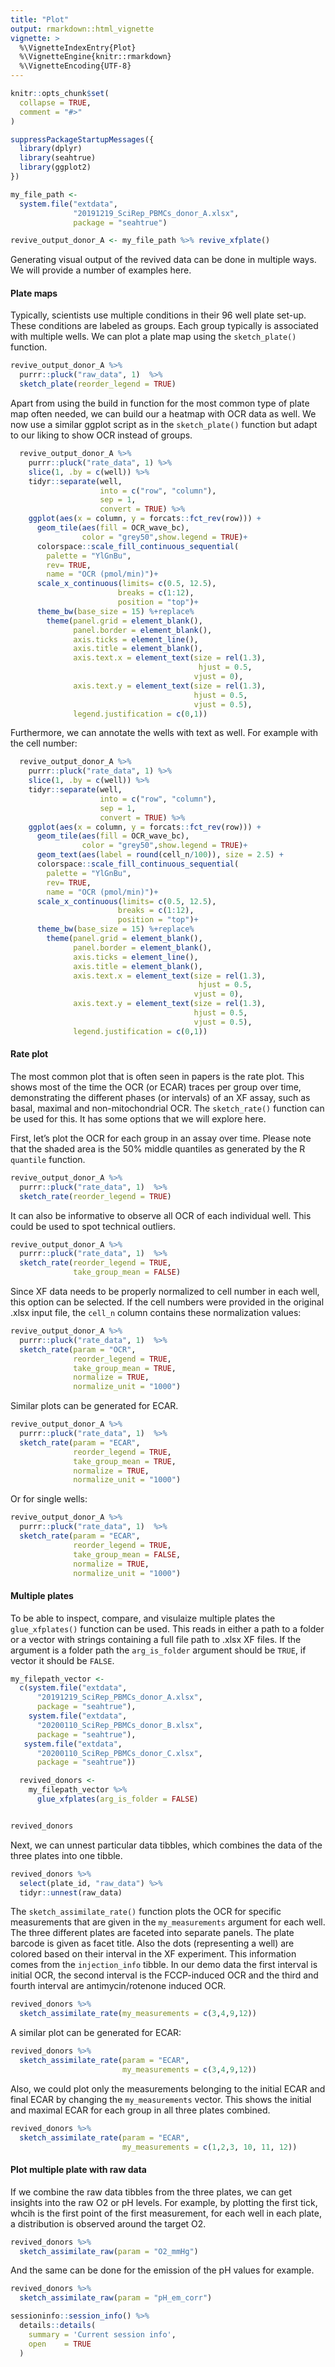 ```yaml
---
title: "Plot"
output: rmarkdown::html_vignette
vignette: >
  %\VignetteIndexEntry{Plot}
  %\VignetteEngine{knitr::rmarkdown}
  %\VignetteEncoding{UTF-8}
---
```


```r
knitr::opts_chunk$set(
  collapse = TRUE,
  comment = "#>"
)
```



```r
suppressPackageStartupMessages({
  library(dplyr)
  library(seahtrue)
  library(ggplot2)
})


```



```r
my_file_path <- 
  system.file("extdata", 
              "20191219_SciRep_PBMCs_donor_A.xlsx", 
              package = "seahtrue")

revive_output_donor_A <- my_file_path %>% revive_xfplate()

```

Generating visual output of the revived data can be done in multiple ways. We will provide a number of examples here.

#### Plate maps

Typically, scientists use multiple conditions in their 96 well plate set-up. These conditions are labeled as groups. Each group typically is associated with multiple wells. We can plot a plate map using the `sketch_plate()` function.

```r
revive_output_donor_A %>%
  purrr::pluck("raw_data", 1)  %>%
  sketch_plate(reorder_legend = TRUE)

```

Apart from using the build in function for the most common type of plate map often needed, we can build our a heatmap with OCR data as well. We now use a similar ggplot script as in the `sketch_plate()` function but adapt to our liking to show OCR instead of groups.

```r
  revive_output_donor_A %>%
    purrr::pluck("rate_data", 1) %>% 
    slice(1, .by = c(well)) %>% 
    tidyr::separate(well, 
                    into = c("row", "column"), 
                    sep = 1,  
                    convert = TRUE) %>% 
    ggplot(aes(x = column, y = forcats::fct_rev(row))) +
      geom_tile(aes(fill = OCR_wave_bc),
                color = "grey50",show.legend = TRUE)+
      colorspace::scale_fill_continuous_sequential(
        palette = "YlGnBu", 
        rev= TRUE,
        name = "OCR (pmol/min)")+
      scale_x_continuous(limits= c(0.5, 12.5),
                        breaks = c(1:12),
                        position = "top")+
      theme_bw(base_size = 15) %+replace% 
        theme(panel.grid = element_blank(),
              panel.border = element_blank(),
              axis.ticks = element_line(),
              axis.title = element_blank(),
              axis.text.x = element_text(size = rel(1.3),
                                          hjust = 0.5,
                                         vjust = 0),
              axis.text.y = element_text(size = rel(1.3),
                                         hjust = 0.5,
                                         vjust = 0.5),
              legend.justification = c(0,1))

```

Furthermore, we can annotate the wells with text as well. For example with the cell number:

```r
  revive_output_donor_A %>%
    purrr::pluck("rate_data", 1) %>% 
    slice(1, .by = c(well)) %>% 
    tidyr::separate(well, 
                    into = c("row", "column"), 
                    sep = 1,  
                    convert = TRUE) %>% 
    ggplot(aes(x = column, y = forcats::fct_rev(row))) +
      geom_tile(aes(fill = OCR_wave_bc),
                color = "grey50",show.legend = TRUE)+
      geom_text(aes(label = round(cell_n/100)), size = 2.5) +
      colorspace::scale_fill_continuous_sequential(
        palette = "YlGnBu", 
        rev= TRUE,
        name = "OCR (pmol/min)")+
      scale_x_continuous(limits= c(0.5, 12.5),
                        breaks = c(1:12),
                        position = "top")+
      theme_bw(base_size = 15) %+replace% 
        theme(panel.grid = element_blank(),
              panel.border = element_blank(),
              axis.ticks = element_line(),
              axis.title = element_blank(),
              axis.text.x = element_text(size = rel(1.3),
                                          hjust = 0.5,
                                         vjust = 0),
              axis.text.y = element_text(size = rel(1.3),
                                         hjust = 0.5,
                                         vjust = 0.5),
              legend.justification = c(0,1))

```

#### Rate plot

The most common plot that is often seen in papers is the rate plot. This shows most of the time the OCR (or ECAR) traces per group over time, demonstrating the different phases (or intervals) of an XF assay, such as basal, maximal and non-mitochondrial OCR. The `sketch_rate()` function can be used for this. It has some options that we will explore here.

First, let's plot the OCR for each group in an assay over time. Please note that the shaded area is the 50% middle quantiles as generated by the R `quantile` function.

```r

revive_output_donor_A %>%
  purrr::pluck("rate_data", 1)  %>%
  sketch_rate(reorder_legend = TRUE)

```

It can also be informative to observe all OCR of each individual well. This could be used to spot technical outliers.

```r

revive_output_donor_A %>%
  purrr::pluck("rate_data", 1)  %>%
  sketch_rate(reorder_legend = TRUE,
              take_group_mean = FALSE)

```
Since XF data needs to be properly normalized to cell number in each well, this option can be selected. If the cell numbers were provided in the original .xlsx input file, the `cell_n` column contains these normalization values:

```r

revive_output_donor_A %>%
  purrr::pluck("rate_data", 1)  %>%
  sketch_rate(param = "OCR",
              reorder_legend = TRUE,
              take_group_mean = TRUE,
              normalize = TRUE,
              normalize_unit = "1000")

```

Similar plots can be generated for ECAR.

```r

revive_output_donor_A %>%
  purrr::pluck("rate_data", 1)  %>%
  sketch_rate(param = "ECAR",
              reorder_legend = TRUE,
              take_group_mean = TRUE,
              normalize = TRUE,
              normalize_unit = "1000")

```

Or for single wells:

```r

revive_output_donor_A %>%
  purrr::pluck("rate_data", 1)  %>%
  sketch_rate(param = "ECAR",
              reorder_legend = TRUE,
              take_group_mean = FALSE,
              normalize = TRUE,
              normalize_unit = "1000")

```


#### Multiple plates

To be able to inspect, compare, and visulaize multiple plates the `glue_xfplates()` function can be used. This reads in either a path to a folder or a vector with strings containing a full file path to .xlsx XF files. If the argument is a folder path the `arg_is_folder` argument should be `TRUE`, if vector it should be `FALSE`.

```r


my_filepath_vector <- 
  c(system.file("extdata",
      "20191219_SciRep_PBMCs_donor_A.xlsx", 
      package = "seahtrue"),
    system.file("extdata",
      "20200110_SciRep_PBMCs_donor_B.xlsx", 
      package = "seahtrue"),
   system.file("extdata",
      "20200110_SciRep_PBMCs_donor_C.xlsx", 
      package = "seahtrue"))

  revived_donors <- 
    my_filepath_vector %>%
      glue_xfplates(arg_is_folder = FALSE)


revived_donors

```

Next, we can unnest particular data tibbles, which combines the data of the three plates into one tibble.

```r

revived_donors %>% 
  select(plate_id, "raw_data") %>% 
  tidyr::unnest(raw_data)


```

The `sketch_assimilate_rate()` function plots the OCR for specific measurements that are given in the `my_measurements` argument for each well. The three different plates are faceted into separate panels. The plate barcode is given as facet title. Also the dots (representing a well) are colored based on their interval in the XF experiment. This information comes from the `injection_info` tibble. In our demo data the first interval is initial OCR, the second interval is the FCCP-induced OCR and the third and fourth interval are antimycin/rotenone induced OCR.

```r

revived_donors %>% 
  sketch_assimilate_rate(my_measurements = c(3,4,9,12))

```

A similar plot can be generated for ECAR:

```r

revived_donors %>% 
  sketch_assimilate_rate(param = "ECAR",
                         my_measurements = c(3,4,9,12))

```

Also, we could plot only the measurements belonging to the initial ECAR and final ECAR by changing the `my_measurements` vector. This shows the initial and maximal ECAR for each group in all three plates combined.

```r

revived_donors %>% 
  sketch_assimilate_rate(param = "ECAR",
                         my_measurements = c(1,2,3, 10, 11, 12))

```

#### Plot multiple plate with raw data

If we combine the raw data tibbles from the three plates, we can get insights into the raw O2 or pH levels. For example, by plotting the first tick, whcih is the first point of the first measurement, for each well in each plate, a distribution is observed around the target O2.

```r

revived_donors %>% 
  sketch_assimilate_raw(param = "O2_mmHg")

```

And the same can be done for the emission of the pH values for example.

```r

revived_donors %>% 
  sketch_assimilate_raw(param = "pH_em_corr")

```

```r
sessioninfo::session_info() %>%
  details::details(
    summary = 'Current session info',
    open    = TRUE
  )
```